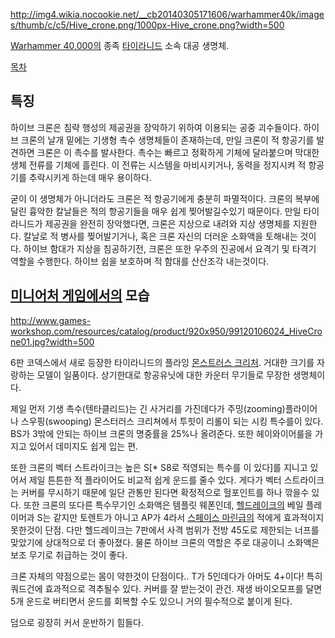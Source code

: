 {{{+1 '''Hive Crone'''}}}
http://img4.wikia.nocookie.net/__cb20140305171606/warhammer40k/images/thumb/c/c5/Hive_crone.png/1000px-Hive_crone.png?width=500

[[Warhammer 40,000]]의 종족 [[타이라니드]] 소속 대공 생명체.

[[목차]]

== 특징 ==
하이브 크론은 침략 행성의 제공권을 장악하기 위하여 이용되는 공중 괴수들이다. 하이브 크론의 날개 밑에는 기생형 촉수 생명체들이 존재하는데, 만일 크론이 적 항공기를 발견하면 크론은 이 촉수를 발사한다. 촉수는 빠르고 정확하게 기체에 달라붙으며 막대한 생체 전류를 기체에 흘린다. 이 전류는 시스템을 마비시키거나, 동력을 정지시켜 적 항공기를 추락시키게 하는데 매우 용이하다. 

굳이 이 생명체가 아니더라도 크론은 적 항공기에게 충분히 파멸적이다. 크론의 복부에 달린 흉악한 칼날들은 적의 항공기들을 매우 쉽게 찢어발길수있기 때문이다. 만일 타이라니드가 제공권을 완전히 장악했다면, 크론은 지상으로 내려와 지상 생명체를 지원한다. 칼날로 적 병사를 찢어발기거나, 혹은 크론 자신의 더러운 소화액을 토해내는 것이다. 하이브 함대가 지상을 침공하기전, 크론은 또한 우주의 진공에서 요격기 및 타격기 역할을 수행한다. 하이브 쉽을 보호하며 적 함대를 산산조각 내는것이다.

== [[미니어처 게임]]에서의 모습 ==
http://www.games-workshop.com/resources/catalog/product/920x950/99120106024_HiveCrone01.jpg?width=500

6판 코덱스에서 새로 등장한 타이라니드의 플라잉 [[몬스트러스 크리처]]. 거대한 크기를 자랑하는 모델이 일품이다. 상기한대로 항공유닛에 대한 카운터 무기들로 무장한 생명체이다. 

제일 먼저 기생 촉수(텐타클리드)는 긴 사거리를 가진데다가 주밍(zooming)플라이어나 스우핑(swooping) 몬스터러스 크리쳐에서 투힛이 리롤이 되는 시킹 특수를이 있다. BS가 3밖에 안되는 하이브 크론의 명중률을 25%나 올려준다. 또한 헤이와이어룰을 가지고 있어서 데미지도 쉽게 입는 편.

또한 크론의 벡터 스트라이크는 높은 S[* S8로 적영되는 특수를 이 있다]를 지니고 있어서 제일 튼튼한 적 플라이어도 비교적 쉽게 운드를 줄수 있다. 게다가 벡터 스트라이크는 커버를 무시하기 때문에 일단 관통만 된다면 확정적으로 헐포인트를 하나 깎을수 있다. 또한 크론의 또다른 특수무기인 소화액은 템플릿 웨폰인데, [[헬드레이크]]의 베일 플레이머과 S는 같지만 토렌트가 아니고 AP가 4라서 [[스페이스 마린]]급의 적에게 효과적이지 못한것이 단점. 다만 헬드레이크는 7판에서 사격 범위가 전방 45도로 제한되는 너프를 맞았기에 상대적으로 더 좋아졌다. 물론 하이브 크론의 역할은 주로 대공이니 소화액은 보조 무기로 취급하는 것이 좋다.

크론 자체의 약점으로는 몸이 약한것이 단점이다.. T가 5인데다가 아머도 4+이다! 특히 쿼드건에 효과적으로 격추될수 있다. 커버를 잘 받는것이 관건. 재생 바이오모프를 달면 5개 운드로 버티면서 운드를 회복할 수도 있으니 거의 필수적으로 붙이게 된다.

덤으로 굉장히 커서 운반하기 힘들다.
